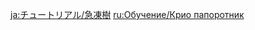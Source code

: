 {{Tutorial
|title    = Cryo Regisvine
|subtitle = New Entry
|type     = Enemies
|icon     = Icon Tutorial Monster.png
|about    = Cryo Regisvine
|image1   = Tutorial Enemies Cryo Regisvine.png
|text1    = Carnivorous plants that use the alluring appearance of their flowers to deceive their prey. Their vine-like stalks are surprisingly tough to cut through. Perhaps the organ shaped like a {{Color|help|Cryo core}} growing near their roots could be the key to defeating them...
|sort     = 2602
}}

[[ja:チュートリアル/急凍樹]]
[[ru:Обучение/Крио папоротник]]